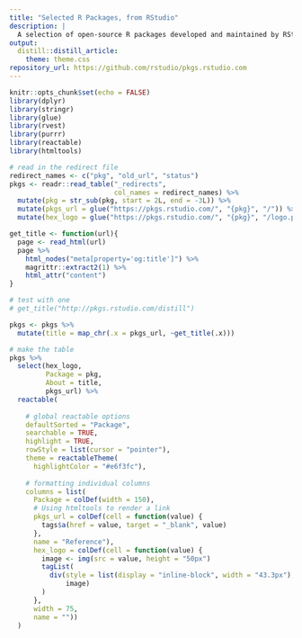```yaml
---
title: "Selected R Packages, from RStudio"
description: |
  A selection of open-source R packages developed and maintained by RStudio for the R community.
output: 
  distill::distill_article:
    theme: theme.css
repository_url: https://github.com/rstudio/pkgs.rstudio.com
---
```


```r
knitr::opts_chunk$set(echo = FALSE)
library(dplyr)
library(stringr)
library(glue)
library(rvest)
library(purrr)
library(reactable)
library(htmltools)
```

```r
# read in the redirect file
redirect_names <- c("pkg", "old_url", "status")
pkgs <- readr::read_table("_redirects", 
                          col_names = redirect_names) %>% 
  mutate(pkg = str_sub(pkg, start = 2L, end = -3L)) %>% 
  mutate(pkgs_url = glue("https://pkgs.rstudio.com/", "{pkg}", "/")) %>% 
  mutate(hex_logo = glue("https://pkgs.rstudio.com/", "{pkg}", "/logo.png")) 
```

```r
get_title <- function(url){
  page <- read_html(url)
  page %>% 
    html_nodes("meta[property='og:title']") %>%
    magrittr::extract2(1) %>% 
    html_attr("content") 
}

# test with one
# get_title("http://pkgs.rstudio.com/distill")

pkgs <- pkgs %>% 
  mutate(title = map_chr(.x = pkgs_url, ~get_title(.x)))

```

```r
# make the table
pkgs %>% 
  select(hex_logo, 
         Package = pkg, 
         About = title, 
         pkgs_url) %>% 
  reactable(
    
    # global reactable options
    defaultSorted = "Package",
    searchable = TRUE,
    highlight = TRUE,
    rowStyle = list(cursor = "pointer"),
    theme = reactableTheme(
      highlightColor = "#e6f3fc"),
    
    # formatting individual columns
    columns = list(
      Package = colDef(width = 150),
      # Using htmltools to render a link
      pkgs_url = colDef(cell = function(value) {
        tags$a(href = value, target = "_blank", value)
      },
      name = "Reference"),
      hex_logo = colDef(cell = function(value) {
        image <- img(src = value, height = "50px")
        tagList(
          div(style = list(display = "inline-block", width = "43.3px"), 
              image)
        )
      }, 
      width = 75,
      name = ""))
  ) 
```

